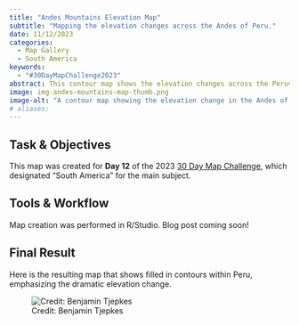```yaml
---
title: "Andes Mountains Elevation Map"
subtitle: "Mapping the elevation changes across the Andes of Peru."
date: 11/12/2023
categories:
  - Map Gallery
  - South America
keywords:
  - "#30DayMapChallenge2023"
abstract: This contour map shows the elevation changes across the Peruvean Andes.
image: img-andes-mountains-map-thumb.png
image-alt: "A contour map showing the elevation change in the Andes of Peru"
# aliases:
---
```


## Task & Objectives

This map was created for **Day 12** of the 2023 [30 Day Map Challenge](https://30daymapchallenge.com/), which designated "South America" for the main subject.

## Tools & Workflow

Map creation was performed in R/Studio. Blog post coming soon!

## Final Result

Here is the resulting map that shows filled in contours within Peru, emphasizing the dramatic elevation change.

![Credit: Benjamin Tjepkes](img-andes-mountains-map.png)